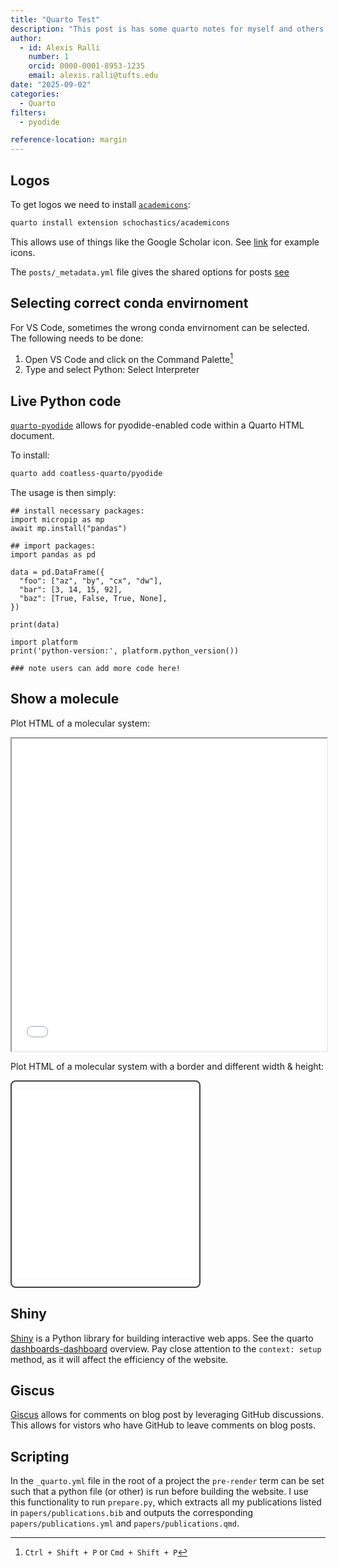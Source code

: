 ```yaml
---
title: "Quarto Test"
description: "This post is has some quarto notes for myself and others wanting to build a similar website!"
author:
  - id: Alexis Ralli
    number: 1
    orcid: 0000-0001-8953-1235
    email: alexis.ralli@tufts.edu
date: "2025-09-02"
categories:
  - Quarto
filters:
  - pyodide

reference-location: margin
---
```



## Logos
To get logos we need to install [`academicons`](https://github.com/schochastics/academicons):

```default
quarto install extension schochastics/academicons
```
This allows use of things like the Google Scholar icon. See [link](https://jpswalsh.github.io/academicons/) for example icons.


The `posts/_metadata.yml` file gives the shared options for posts [see](https://quarto.org/docs/websites/website-blog.html)

## Selecting correct conda envirnoment
For VS Code, sometimes the wrong conda envirnoment can be selected. The following needs to be done:


1. Open VS Code and click on the Command Palette[^1]
2. Type and select Python: Select Interpreter

[^1]: `Ctrl + Shift + P` or `Cmd + Shift + P`

## Live Python code
[`quarto-pyodide`](https://github.com/coatless-quarto/pyodide) allows for pyodide-enabled code within a  Quarto HTML document.

To install:

```default
quarto add coatless-quarto/pyodide
```

The usage is then simply:

```pyodide-python
## install necessary packages:
import micropip as mp
await mp.install("pandas")

## import packages:
import pandas as pd

data = pd.DataFrame({
  "foo": ["az", "by", "cx", "dw"],
  "bar": [3, 14, 15, 92],
  "baz": [True, False, True, None],
})

print(data)

import platform
print('python-version:', platform.python_version())

### note users can add more code here!

```



## Show a molecule

Plot HTML of a molecular system:

<iframe src="3Dmol_visualization.html" width="100%" height="500"></iframe>

Plot HTML of a molecular system with a border and different width & height:

<div style="display:inline-block; border:2px solid #444; border-radius:8px;">
  <iframe src="3Dmol_visualization.html" 
          width="300" 
          height="300" 
          style="display:block; border:none;">
  </iframe>
</div>


## Shiny

[Shiny](https://shiny.posit.co/py/) is a Python library for  building interactive web apps. See the quarto [dashboards-dashboard](https://quarto.org/docs/dashboards/interactivity/shiny-python/index.html) overview. Pay close attention to the `context: setup` method, as it will affect the efficiency of the website.

## Giscus

[Giscus](https://giscus.app/) allows for comments on blog post by leveraging GitHub discussions. This allows for vistors who have GitHub to leave comments on blog posts.

## Scripting
In the `_quarto.yml` file in the root of a project the `pre-render` term can be set such that a python file (or other) is run before building the website. I use this functionality to run `prepare.py`, which extracts all my publications listed in `papers/publications.bib` and outputs the corresponding `papers/publications.yml` and `papers/publications.qmd`.
